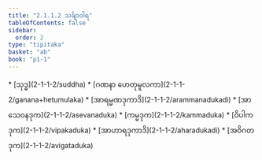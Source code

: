 ```yaml
---
title: "2.1.1.2 သင်္ချာဝါရ"
tableOfContents: false
sidebar:
  order: 2
type: "tipitaka"
basket: "ab"
book: "p1-1"
---
```



<DynamicBreadcrumb />



<TableOfContents book="p1-1" section="2.1.1.2">
* [သုဒ္ဓ](2-1-1-2/suddha)
* [ဂဏနာ ဟေတုမူလကာ](2-1-1-2/ganana+hetumulaka)
* [အာရမ္မဏဒုကာဒိ](2-1-1-2/arammanadukadi)
* [အာသေဝနဒုက](2-1-1-2/asevanaduka)
* [ကမ္မဒုက](2-1-1-2/kammaduka)
* [ဝိပါကဒုက](2-1-1-2/vipakaduka)
* [အာဟာရဒုကာဒိ](2-1-1-2/aharadukadi)
* [အဝိဂတဒုက](2-1-1-2/avigataduka)
</TableOfContents>